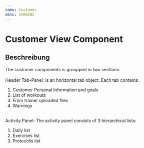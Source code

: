 ```yaml
---
name: Customer
menu: SCREENS
---
```



# Customer View Component

<Props of={Customer} />

## Beschreibung

The customer components is groupped in two sections:
<br/><br/>
Header Tab-Panel: is an horizontal tab object. Each tab contains:<br/>
  <ol>
    <li>Customer Personal Information and goals</li>
    <li>List of workouts</li>
    <li>From trainer uploaded files</li>
    <li> Warnings</li>
  </ol>
<br/>
Activity Panel:
The activity panel consists of 3 hierarchical lists:<br/>
  <ol>
    <li>Daily list</li>
    <li>Exercises list</li>
    <li>Protocolls list</li>
  </ol>
<br/>
